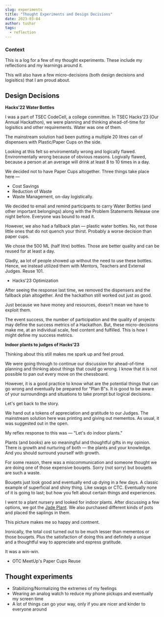 ---
slug: experiments
title: "Thought Experiments and Design Decisions"
date: 2023-03-04
author: tushar
tags:
  - reflection
---

### Context

This is a log for a few of my thought experiments. These include my reflections and my learnings around it.

This will also have a few micro-decisions (both design decisions and logisitics) that I am proud about. 

## Design Decisions

**Hacks'22 Water Bottles**

I was a part of TSEC CodeCell, a college committee. In TSEC Hacks'23 (Our Annual Hackathon), we were planning and thinking ahead-of-time for logisitics and other requirements. Water was one of them.

The mainstream solution had been putting a multiple 20 litres can of dispensers with Plastic/Paper Cups on the side.

Looking at this felt so enviromentally wrong and logically flawed. Environmentally wrong because of obvious reasons. Logivally flawed, because a person at an average will drink at least 8 to 10 times in a day.

We decided not to have Paper Cups altogether. Three things take place here — 

- Cost Savings
- Reduction of Waste
- Waste Management, on-day logistically.

We decided to email and remind participants to carry Water Bottles (and other important belongings) along with the Problem Statements Release one night before. Everyone was bound to read it.

However, we also had a fallback plan — plastic water bottles. No, not those little ones that do not quench your thirst. Probably a worse decision than paper cups.

We chose the 500 ML (half litre) bottles. Those are better quality and can be reused for at least a day.

Gladly, aa lot of people showed up without the need to use these bottles. Hence, we instead utilized them with Mentors, Teachers and External Judges. Reuse 101.

- Hacks'23 Optimization

After seeing the response last time, we removed the dispensers and the fallback plan altogether. And the hackathon still worked out just as good.

Just because we have money and resources, doesn't mean we have to exploit them. 

The event success, the number of participation and the quality of projects may define the success metrics of a 
Hackathon. But, these micro-decisions make me, at an individual scale, feel content and fulfilled. This is how I might define my success metrics. 

**Indoor plants to judges of Hacks'23**

Thinking about this still makes me spark up and feel proud.

We were going through to continue our discussion for ahead-of-time planning and thinking about things that could go wrong. I know that it is not possible to pan out every move on the chessboard. 

However, it is a good practice to know what are the potential things that can go wrong and eventually be prepared for "Plan B"s. It is good to be aware of your surroundings and situations to take prompt but logical decisions.

Let's get back to the story. 

We hand out a tokens of appreciation and gratitude to our Judges. The mainstream solution here was printing and giving out mementos. As usual, it was suggested out in the open.

My reflex response to this was — "Let's do indoor plants."

Plants (and books) are so meaningful and thoughtful gifts in my opinion. There is growth and nurturing of both — the plants and your knowledge. And you should surround yourself with growth.

For some reason, there was a miscommunication and someone thought we are doing one of those expensive bouqets. Sorry (not sorry) but bouqets are such a waste.

Bouqets just look good and eventually end up dying in a few days. A classic example of superficial and shiny thing. Like swags or CTC. Eventually none of it is going to last; but how you felt about certain things and experiences.

I went to a plant nursery and looked for indoor plants. After discussing a few options, we got the [Jade Plant](https://en.wikipedia.org/wiki/Crassula_ovata). We also purchased different kinds of pots and placed the saplings in them. 



This picture makes me so happy and contnent. 

Ironically, the total cost turned out to be much lesser than mementos or those bouqets. Plus the satisfaction of doing this and definitely a unique and a thoughtful way to appreciate and express gratitude.

It was a win-win.

- OTC MeetUp's Paper Cups Reuse

## Thought experiments

- Stabilizing/Normalizing the extremes of my feelings
- Wearing an analog watch to reduce my phone pickups and eventually my screen time
- A lot of things can go your way, only if you are nicer and kinder to everyone around